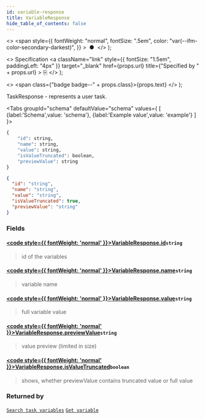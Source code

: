 ```yaml
---
id: variable-response
title: VariableResponse
hide_table_of_contents: false
---
```



  <>
    <span
      style={{
        fontWeight: "normal",
        fontSize: ".5em",
        color: "var(--ifm-color-secondary-darkest)",
      }}
    >
      &nbsp;●&nbsp;
    </span>
  </>
);

  <>
    Specification
    <a
      className="link"
      style={{ fontSize: "1.5em", paddingLeft: "4px" }}
      target="_blank"
      href={props.url}
      title={"Specified by " + props.url}
    >
      ⎘
    </a>
  </>
);

  <>
    <span class={"badge badge--" + props.class}>{props.text}</span>
  </>
);

TaskResponse - represents a user task.

<Tabs groupId="schema" defaultValue="schema" values={
[
{label:'Schema',value: 'schema'},
{label:'Example value',value: 'example'}
]
}>
<TabItem value='schema'>

```graphql
{
    "id": string,
    "name": string,
    "value": string,
    "isValueTruncated": boolean,
    "previewValue": string
}
```

</TabItem>

<TabItem value='example'>

```json
{
  "id": "string",
  "name": "string",
  "value": "string",
  "isValueTruncated": true,
  "previewValue": "string"
}
```

</TabItem>
</Tabs>

### Fields

#### [<code style={{ fontWeight: 'normal' }}>VariableResponse.<b>id</b></code>](#)<Bullet />`string` <Badge class="secondary" text="non-null"/>

> id of the variables

#### [<code style={{ fontWeight: 'normal' }}>VariableResponse.<b>name</b></code>](#)<Bullet />`string` <Badge class="secondary" text="non-null"/>

> variable name

#### [<code style={{ fontWeight: 'normal' }}>VariableResponse.<b>value</b></code>](#)<Bullet />`string` <Badge class="secondary" text="non-null"/>

> full variable value

#### [<code style={{ fontWeight: 'normal' }}>VariableResponse.<b>previewValue</b></code>](#)<Bullet />`string` <Badge class="secondary" text="non-null"/>

> value preview (limited in size)

#### [<code style={{ fontWeight: 'normal' }}>VariableResponse.<b>isValueTruncated</b></code>](#)<Bullet />`boolean` <Badge class="secondary" text="non-null"/>

> shows, whether previewValue contains truncated value or full value

### Returned by

[`Search task variables`](/docs/apis-tools/tasklist-api-rest/controllers/tasklist-api-rest-task-controller.md#search-task-variables) <Badge class="secondary" text="POST"/> <Bullet />
[`Get variable`](/docs/apis-tools/tasklist-api-rest/controllers/tasklist-api-rest-variables-controller.md#get-variable) <Badge class="secondary" text="GET"/>
